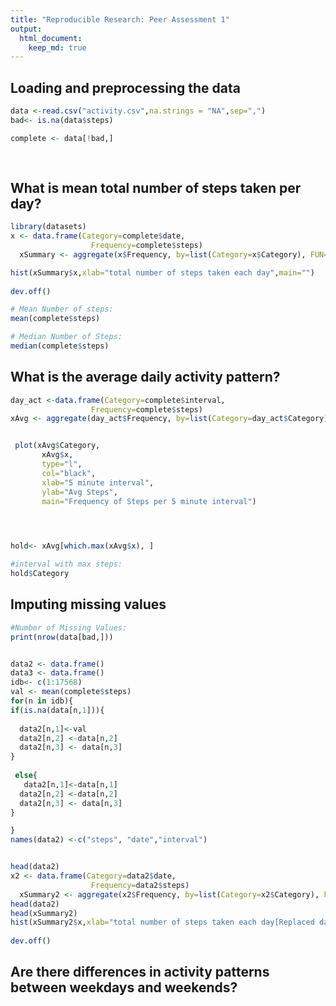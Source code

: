 ```yaml
---
title: "Reproducible Research: Peer Assessment 1"
output: 
  html_document:
    keep_md: true
---
```



## Loading and preprocessing the data
```r

data <-read.csv("activity.csv",na.strings = "NA",sep=",")
bad<- is.na(data$steps)

complete <- data[!bad,]
 
   
```


## What is mean total number of steps taken per day?
```r
library(datasets)
x <- data.frame(Category=complete$date, 
                  Frequency=complete$steps)
  xSummary <- aggregate(x$Frequency, by=list(Category=x$Category), FUN=sum)

hist(xSummary$x,xlab="total number of steps taken each day",main="")
  
dev.off()

# Mean Number of steps:
mean(complete$steps)

# Median Number of Steps:
median(complete$steps)
```
## What is the average daily activity pattern?
```r

day_act <-data.frame(Category=complete$interval, 
                  Frequency=complete$steps)
xAvg <- aggregate(day_act$Frequency, by=list(Category=day_act$Category), FUN=mean)


 plot(xAvg$Category,
       xAvg$x,        
       type="l",
       col="black", 
       xlab="5 minute interval", 
       ylab="Avg Steps", 
       main="Frequency of Steps per 5 minute interval")

  


hold<- xAvg[which.max(xAvg$x), ]

#interval with max steps:
hold$Category
```
## Imputing missing values
```r

#Number of Missing Values:
print(nrow(data[bad,]))


data2 <- data.frame()
data3 <- data.frame()
idb<- c(1:17568)
val <- mean(complete$steps)
for(n in idb){
if(is.na(data[n,1])){
  
  data2[n,1]<-val
  data2[n,2] <-data[n,2]
  data2[n,3] <- data[n,3]
}
  
 else{
   data2[n,1]<-data[n,1]
  data2[n,2] <-data[n,2]
  data2[n,3] <- data[n,3]
}

}
names(data2) <-c("steps", "date","interval")


head(data2)
x2 <- data.frame(Category=data2$date, 
                  Frequency=data2$steps)
  xSummary2 <- aggregate(x2$Frequency, by=list(Category=x2$Category), FUN=sum)
head(data2)
head(xSummary2)
hist(xSummary2$x,xlab="total number of steps taken each day[Replaced data]",main="")
  
dev.off()
```

## Are there differences in activity patterns between weekdays and weekends?
